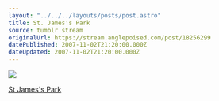 ```yaml
---
layout: "../../../layouts/posts/post.astro"
title: St. James's Park
source: tumblr stream
originalUrl: https://stream.anglepoised.com/post/18256299
datePublished: 2007-11-02T21:20:00.000Z
dateUpdated: 2007-11-02T21:20:00.000Z
---
```


![](/images/notes/st-james-s-park.jpg)

[St James's Park](http://flickr.com/photos/ohskylab/1832992184/)
